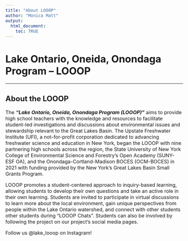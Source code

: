 ```yaml
---
title: "About LOOOP"
author: "Monica Matt"
output:
  html_document:
    toc: TRUE
---
```

# Lake Ontario, Oneida, Onondaga Program -- LOOOP

---  
<style type = "text/css">
  body{
  font-size: 12pt;
  }
</style>

## About the LOOOP  
The _**"Lake Ontario, Oneida, Onondaga Program (LOOOP)"**_ aims to provide high school teachers with the knowledge and resources to facilitate student-led investigations and discussions about environmental issues and stewardship relevant to the Great Lakes Basin. The Upstate Freshwater Institute (UFI), a not-for-profit corporation dedicated to advancing freshwater science and education in New York, began the LOOOP with nine partnering high schools across the region, the State University of New York College of Environmental Science and Forestry's Open Academy (SUNY-ESF OA), and the Onondaga-Cortland-Madison BOCES (OCM-BOCES) in 2021 with funding provided by the New York's Great Lakes Basin Small Grants Program.  

LOOOP promotes a student-centered approach to inquiry-based learning, allowing students to develop their own questions and take an active role in their own learning. Students are invited to participate in virtual discussions to learn more about the local environment, gain unique perspectives from people within the Lake Ontario watershed, and connect with other students other students during "LOOOP Chats". Students can also be involved by following the project on our project's social media pages.  
  
  
  Follow us @lake_looop on Instagram!